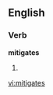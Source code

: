 ==English==

===Verb===
'''mitigates'''

# {{third-person singular of|[[mitigate]]}}

[[vi:mitigates]]